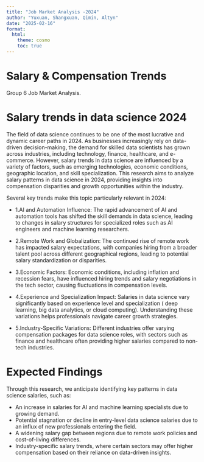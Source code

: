 ```yaml
---
title: "Job Market Analysis -2024"
author: "Yuxuan, Shangxuan, Qimin, Altyn"
date: "2025-02-16"
format:
  html:
    theme: cosmo
    toc: true
--- 
```

# Salary & Compensation Trends
Group 6 Job Market Analysis.  


# Salary trends in data science 2024
The field of data science continues to be one of the most lucrative and dynamic career paths in 2024. As businesses increasingly rely on data-driven decision-making, the demand for skilled data scientists has grown across industries, including technology, finance, healthcare, and e-commerce. However, salary trends in data science are influenced by a variety of factors, such as emerging technologies, economic conditions, geographic location, and skill specialization. This research aims to analyze salary patterns in data science in 2024, providing insights into compensation disparities and growth opportunities within the industry.

Several key trends make this topic particularly relevant in 2024:

- 1.AI and Automation Influence: The rapid advancement of AI and automation tools has shifted the skill demands in data science, leading to changes in salary structures for specialized roles such as AI engineers and machine learning researchers.

- 2.Remote Work and Globalization: The continued rise of remote work has impacted salary expectations, with companies hiring from a broader talent pool across different geographical regions, leading to potential salary standardization or disparities.

- 3.Economic Factors: Economic conditions, including inflation and recession fears, have influenced hiring trends and salary negotiations in the tech sector, causing fluctuations in compensation levels.

- 4.Experience and Specialization Impact: Salaries in data science vary significantly based on experience level and specialization ( deep learning, big data analytics, or cloud computing). Understanding these variations helps professionals navigate career growth strategies.

- 5.Industry-Specific Variations: Different industries offer varying compensation packages for data science roles, with sectors such as finance and healthcare often providing higher salaries compared to non-tech industries.


# Expected Findings
Through this research, we anticipate identifying key patterns in data science salaries, such as:

- An increase in salaries for AI and machine learning specialists due to growing demand.
- Potential stagnation or decline in entry-level data science salaries due to an influx of new professionals entering the field.
- A widening salary gap between regions due to remote work policies and cost-of-living differences.
- Industry-specific salary trends, where certain sectors may offer higher compensation based on their reliance on data-driven insights.


